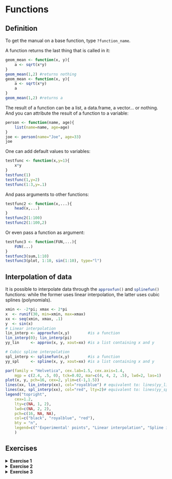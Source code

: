 # Functions

## Definition

To get the manual on a base function, type `?function_name`{.R}.

A function returns the last thing that is called in it:
```r
geom_mean <- function(x, y){
    a <- sqrt(x*y)
}
geom_mean(1,2) #returns nothing
geom_mean <- function(x, y){
    a <- sqrt(x*y)
    a
}
geom_mean(1,2) #returns a
```

The result of a function can be a list, a data.frame, a vector... or nothing. And you can attribute the result of a function to a variable:

```r
person <- function(name, age){
    list(name=name, age=age)
}
joe <- person(name="Joe", age=33)
joe
```

One can add default values to variables:
```r
testfunc <- function(x,y=1){
    x*y
}
testfunc(1)
testfunc(1,y=2)
testfunc(1:3,y=.1)
```

And pass arguments to other functions:
```r
testfunc2 <- function(x,...){
    head(x,...)
}
testfunc2(1:100)
testfunc2(1:100,2)
```

Or even pass a function as argument:
```r
testfunc3 <- function(FUN,...){
    FUN(...)
}
testfunc3(sum,1:10)
testfunc3(plot, 1:10, sin(1:10), type="l")
```


## Interpolation of data

It is possible to interpolate data through the `approxfun()`{.R} and `splinefun()`{.R} functions: while the former uses linear interpolation, the latter uses cubic splines (polynomials).

```r
xmin <- -2*pi; xmax <- 2*pi
x  <- runif(30, min=xmin, max=xmax)
xx <- seq(xmin, xmax, .1)
y  <- sin(x)
# Linear interpolation
lin_interp <- approxfun(x,y)        #is a function
lin_interp(0); lin_interp(pi)
yy_lin     <- approx(x, y, xout=xx) #is a list containing x and y

# Cubic spline interpolation
spl_interp <- splinefun(x,y)        #is a function
yy_spl     <- spline(x, y, xout=xx) #is a list containing x and y

par(family = "Helvetica", cex.lab=1.5, cex.axis=1.4, 
    mgp = c(2.4, .5, 0), tck=0.02, mar=c(4, 4, 2, .5), lwd=2, las=1)
plot(x, y, pch=16, cex=2, ylim=c(-1,1.5))
lines(xx, lin_interp(xx), col="royalblue") # equivalent to: lines(yy_lin, col="royalblue")
lines(xx, spl_interp(xx), col="red", lty=2)# equivalent to: lines(yy_spl, col="red")
legend("topright",
    cex=1.2,
    lty=c(NA, 1, 2),
    lwd=c(NA, 2, 2),
    pch=c(16, NA, NA),
    col=c("black", "royalblue", "red"),
    bty = "n",
    legend=c("'Experimental' points", "Linear interpolation", "Spline interpolation")
    )
```


## Exercises {#exo-functions}


<details>
<summary>**Exercise 1**</summary>

Create the sinus cardinal function, $f(x)=\sin(x)/x$ for $x\neq0$ and $f(0)=1$.

<details>
<summary>Solution</summary>

```r
sinc <- function(x, tol = sqrt(.Machine$double.eps) ){
    # sinus cardinal
    y <- rep(1,length(x))
    b <- which(abs(x)>tol)
    y[b] <- sin(x[b])/x[b]
    y
}
sinc(seq(-pi,pi,pi/4))
x <- seq(-8*pi,8*pi,.1)
plot(x, sinc(x), type="l", lwd=3);abline(h=0,v=0)
```

</details>
</details>


<details>
    <summary>**Exercise 2**</summary>

- Write a function returning a normalized Gaussian function
    + Test that it is indeed normalized by numerically computing its integral
- Write a new function returning the sum of an arbitrary number of Gaussian functions

<details>
    <summary>Solution</summary>

```r
# Write a function returning a normalized Gaussian function
# look also at the dnorm() base function
Gaussian <- function(x,x0,FWHM,A=1){
    2.*A*sqrt(2*log(2))/sqrt(2*pi)/FWHM*exp(-(x-x0)^2*4*log(2)/FWHM^2)
}
# Test that it is indeed normalized by numerically computing its integral
dx <- .01
x  <- seq(-10,10,dx)
y  <- Gaussian(x,0,1)
sum(y*dx)
sum(dnorm(x,mean=0,sd=1)*dx)
# Write a new function returning the sum of an arbitrary number of Gaussian functions
sumGaussian1 <- function(x,x0,FWHM,A=1){
    y <- y0
    for (i in 1:length(x0)) {
      y <- y + Gaussian(x,x0[i],FWHM[i],A=A[i])
    }
    y
}
# handling bad entries and being more efficient
sumGaussian2 <- function(x,x0,FWHM,A=1){
    if(length(x0)!=length(FWHM)) FWHM <- rep(FWHM, length.out=length(x0))
    if(length(x0)!=length(A))    A    <- rep(A,    length.out=length(x0))
    rowSums(sapply(1:length(x0), function(i) {
          Gaussian(x,x0[i],FWHM[i],A=A[i])
        }))
}
```

</details>
</details>



<details>
<summary>**Exercise 3**</summary>

Write a function returning a `tibble`{.R} (created if not supplied, incremented if supplied) containing the name, age, gender and country of origin of the people in the class. Print it. Play around with the obtained tibble to make some statistics about the class population.

<details>
<summary>Solution</summary>

```r
people <- function(ppl=tibble::tibble(), name=NA, age=NA, gender=NA, origin=NA){
    library(tibble)
    library(dplyr)
    bind_rows(ppl, tibble(name=name, age=age, gender=gender, origin=origin))
}
ppl <- people(name="Colin", age=33, gender="Male", origin="France")
ppl <- people(ppl=ppl, name="Vincent", age=39, gender="Male", origin="France")
ppl
```

</details>
</details>

<br>
<br>



<br>
<br>
<br>
<br>
<br>



